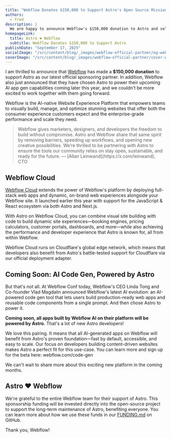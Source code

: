 ```yaml
---
title: "Webflow Donates $150,000 to Support Astro's Open Source Mission"
authors:
  - fred
description: |
  We are happy to announce Webflow's $150,000 donation to Astro and selection of Astro to power their new AI code gen capabilities, coming soon. 
homepageLink:
  title: Astro ❤️ Webflow
  subtitle: Webflow Donates $150,000 to Support Astro
publishDate: "September 17, 2025"
socialImage: "/src/content/blog/_images/webflow-official-partner/og-webflow.webp"
coverImage: "/src/content/blog/_images/webflow-official-partner/cover-webflow.webp"
---
```



I am thrilled to announce that [Webflow](https://webflow.com/?utm_source=Astro&utm_medium=tech-partner&utm_campaign=fy26-astro&utm_content=fy26-blog-post) has made a **$150,000 donation** to support Astro as our latest official sponsoring partner. In addition, Webflow also just announced that they have chosen Astro to power their upcoming AI app gen capabilities coming later this year, and we couldn't be more excited to work together with them going forward.

Webflow is the AI-native Website Experience Platform that empowers teams to visually build, manage, and optimize stunning websites that offer both the consumer experience customers expect and the enterprise-grade performance and scale they need.

<Blockquote>
   <Fragment slot="quote" >
Webflow gives marketers, designers, and developers the freedom to build without compromise. Astro and Webflow share that same spirit by removing barriers, speeding up workflows, and opening new creative possibilities. We’re thrilled to be partnering with Astro to ensure the tools our community relies on stay open, sustainable, and ready for the future.
   </Fragment>
   <Fragment slot="caption">
       — [Allan Leinwand](https://x.com/leinwand), CTO
   </Fragment>
</Blockquote>


## Webflow Cloud

[Webflow Cloud](https://webflow.com/feature/cloud?utm_source=Astro&utm_medium=tech-partner&utm_campaign=fy26-astro&utm_content=fy26-blog-post) extends the power of Webflow's platform by deploying full-stack web apps and dynamic, on-brand web experiences alongside your Webflow site. It launched earlier this year with support for the JavaScript & React ecosystem via both Astro and Next.js.

With Astro on Webflow Cloud, you can combine visual site building with  code to build dynamic site experiences—booking engines, pricing calculators, customer portals, dashboards, and more—while also achieving the performance and developer experience that Astro is known for, all from within Webflow.

Webflow Cloud runs on Cloudflare's global edge network, which means that developers also benefit from Astro's battle-tested support for Cloudflare via our official deployment adapter. 


## Coming Soon: AI Code Gen, Powered by Astro

But that's not all. At Webflow Conf today, Webflow's CEO Linda Tong and Co-founder Vlad Magdalin announced Webflow's latest AI evolution: an AI-powered code gen tool that lets users build production-ready web apps and reusable code components from a single prompt. And then chose Astro to power it. 

**Coming soon, all apps built by Webflow AI on their platform will be powered by Astro.** That's a lot of new Astro developers!

We love this pairing. It means that all AI-generated apps on Webflow will benefit from Astro's proven foundation—fast by default, accessible, and easy to scale. Our focus on developers building content-driven websites makes Astro a perfect fit for this use-case. You can learn more and sign up for the beta here: webflow.com/code-gen

We can't wait to share more about this exciting new platform in the coming months.


## Astro ❤️ Webflow

We're grateful to the entire Webflow team for their support of Astro. This sponsorship funding will be invested directly into the open-source project to support the long-term maintenance of Astro, benefiting everyone. You can learn more about how we use these funds in our [FUNDING.md](https://github.com/withastro/.github/blob/main/FUNDING.md) on GitHub.

Thank you, Webflow!


